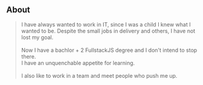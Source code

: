 ## About

> I have always wanted to work in IT, since I was a child I knew what I wanted to be.
> Despite the small jobs in delivery and others, I have not lost my goal.<br /><br />
> Now I have a bachlor + 2 FullstackJS degree and I don't intend to stop there.<br />
> I have an unquenchable appetite for learning.<br /><br />
> I also like to work in a team and meet people who push me up.
